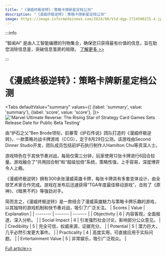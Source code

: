 ```yaml
---
title: "《漫威终极逆转》：策略卡牌新星定档公测"
description: "《漫威终极逆转》：策略卡牌新星定档公测"
image: https://image.informedainews.com/2024/08/Vid-dgp-1724500215-4.jpg
---
```



:::info

“智闻AI“ 是由人工智能编撰的刊物集合，确保您只获得最有价值的信息，旨在助您消除信息差，突破信息茧房的局限。  [了解更多 >>](/)

:::

# 《漫威终极逆转》：策略卡牌新星定档公测


<Tabs
	defaultValue="summary"
	values={[
	{label: 'summary', value: 'summary'},
	{label: 'score', value: 'score'},
]}>
<TabItem value="summary">
<img
  src="https://image.informedainews.com/2024/08/Vid-dgp-1724500215-4.jpg"
  alt="'Marvel Ultimate Reverse: The Rising Star of Strategy Card Games Sets Release Date for Public Beta Testing'"
/>



由“炉石之父”Ben Brode领衔，前暴雪《炉石传说》团队打造的《漫威终极逆转》，一款策略对战卡牌游戏（CCG），定于8月29日公测。该游戏由Second Dinner Studio开发，团队成员包括前炉石执行制作人Hamilton Chu等资深人士。

游戏特色在于其快节奏对战，每局仅需三分钟，玩家使用12张卡牌进行6回合较量。游戏融合了“共用回合制”和“超级加倍”系统，策略性强，上手容易，深度博弈令人上瘾。

《漫威终极逆转》拥有300余张漫威英雄卡牌，每张卡牌具有多套变体设计，由全球艺术家合作完成。游戏在发布后迅速获得“TGA年度最佳移动游戏”，击败了《原神》、《暗黑不朽》等强劲对手。

简而言之，《漫威终极逆转》是一款结合了漫威英雄魅力与策略卡牌乐趣的游戏，以其独特的游戏机制和快节奏对战，吸引了广泛关注。
</TabItem>
<TabItem value="score">
	| Scores     | Value   | Explanation |
	| -------- | ------- | ------- |
	| Objectivity  | 6    | 内容客观，全面报道，深入分析。    |
	| Social Impact | 4     | 引发强烈社会讨论，影响部分公众意见。    |
	| Credibility    | 5    | 完全可信，权威来源，证据充分。    |
	| Potential    | 5    | 潜力巨大，几乎必然引发更大事件。    |
	| Practicality    | 4    | 高度实用，可直接应用于实际问题。    |
	| Entertainment Value    | 5    | 非常娱乐，吸引广泛观众。    |
</TabItem>
</Tabs>

[Full article>>](https://www.gcores.com/articles/187122)

